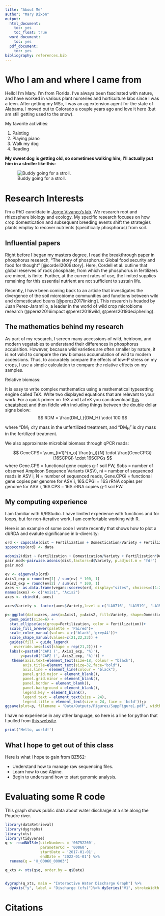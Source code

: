 ```yaml
---
title: "About Me"
author: "Mary Dixon"
output:
  html_document:
    toc: yes
    toc_float: true
  word_document:
    toc: yes
  pdf_document:
    toc: yes
bibliography: references.bib
---
```


# Who I am and where I came from

Hello! I'm Mary. I'm from Florida. I've always been fascinated with nature, and 
have worked in various plant nurseries and horticulture labs since I was a teen. 
After getting my MSc, I was an ag extension agent for the state of Alabama. I 
moved out to Colorado a couple years ago and love it here (but am still getting
used to the snow).

My favorite activities:

1. Painting
1. Playing piano
1. Walk my dog
1. Reading

**My sweet dog is getting old, so sometimes walking him, I'll actually put him in 
a stroller like this:**

![Buddy going for a stroll.](buddy.png)



# Research Interests

I'm a PhD candidate in [Jorge Vivanco's lab](https://agsci.colostate.edu/crb/). 
We research root and rhizosphere biology and ecology. My specific research 
focuses on how crop domestication and subsequent breeding events shift the 
strategies plants employ to recover nutrients (specifically phosphorus) from 
soil. 

## Influential papers

Right before I began my masters degree, I read the breakthrough paper in 
phosphorus research, "The story of phosphorus: Global food security and food for 
thought" [@cordell2009story]. Here, Cordell et al. outline that global reserves 
of rock phosphate, from which the phosphorus in fertilizers are mined, is finite.
Further, at the current rates of use, the limited supplies remaining for this
essential nutrient are not sufficient to sustain life. 

Recently, I have been coming back to an article that investigates the divergence 
of the soil microbiome communities and functions between wild and domesticated 
beans [@perez2017linking]. This research is headed by Juan Perez-Jaramillo, a 
leader in the world of wild crop microbiome research (@perez2016impact 
@perez2018wild, @perez2019deciphering).



## The mathematics behind my research

As part of my research, I screen many accessions of wild, heirloom, and modern 
vegetables to understand their differences in phosphorus acquisition. However, 
because wild varieties are often smaller by nature, it is not valid to compare
the raw biomass accumulation of wild to modern accessions. Thus, to accurately 
compare the effects of low-P stress on my crops, I use a simple calculation
to compare the relative effects on my samples.

Relative biomass:


It is easy to write complex mathematics using a mathematical typesetting
engine called TeX.  Write two displayed equations that are relevant
to your work.  For a quick primer on TeX and LaTeX you can
download [this cheatsheet](https://users.dickinson.edu/~richesod/latex/latexcheatsheet.pdf)
and then fiddle with including things between the double dollar signs below:
$$
RDM = \frac{DM_L}{DM_H} \cdot 100
$$

where “DM~L~ dry mass in the unfertilized treatment, and “DM~H~” is dry mass in the fertilized treatment.


We also approximate microbial biomass through qPCR reads:

$$
GeneCPS= \sum_{i=1}^{n_o} \frac{n_i}{N} \cdot \frac{GeneCPGi}{16SCPGi} \cdot 16SCPGs
$$
where Gene.CPS = functional gene copies g-1 soil FW,
Sobs = number of observed Amplicon Sequence Variants (ASV),
ni = number of sequenced reads in ASV i,
N = number of sequenced reads,
Gene.CPGi = functional gene copies per genome for ASV i, 
16S.CPGi = 16S rRNA copies per genome for ASV i, 
16S.CPS = 16S rRNA copies g-1 soil FW. 



## My computing experience

I am familiar with R/RStudio. I have limited experience with functions and for 
loops, but for non-iterative work, I am comfortable working with R. 

Here is an example of some code I wrote recently that shows how to plot a dbRDA 
and evalute significance in b-diversity:
```r
ord <- capscale(dist ~ Fertilization + Domestication/Variety + Fertilization*Domestication/Variety + Variety, data=d)
sppscores(ord) <- data

adonis2(dist ~ Fertilization + Domestication/Variety + Fertilization*Domestication/Variety + Variety, data=d, perm=999, by="terms") 
pair.mod<-pairwise.adonis(dist,factors=d$Variety, p.adjust.m = "fdr")
pair.mod 

ev <- eigenvals(ord)
Axis1_exp = round(ev[1] / sum(ev) * 100, 1)
Axis2_exp = round(ev[2] / sum(ev) * 100, 1)
axes <- as.data.frame(vegan::scores(ord, display="sites", choices=c(1:2)))
names(axes) <- c("Axis1", "Axis2")
axes <- cbind(d, axes) 

axes$Variety <- factor(axes$Variety,level = c('LA0716', 'LA1519', 'LA1580','LA1698','B Pink', 'Marglobe', 'Matchless', 'Rutgers', 'Bobcat', 'Quali T','Line 1','Line 2'))

p<-ggplot(data=axes, aes(x=Axis1, y=Axis2, fill=Variety, shape=Domestication)) +
  geom_point(size=6) +
  stat_ellipse(aes(group=Fertilization, color = Fertilization))+
  scale_fill_brewer(palette = 'Paired')+
  scale_color_manual(values = c('black','grey44'))+
  scale_shape_manual(values=c(21,22,23)) +
  guides(fill = guide_legend(
    override.aes=list(shape = rep(21,2)))) +
  labs(x=paste0('CAP1 (', Axis1_exp, '%)'), 
       y=paste0('CAP2 (', Axis2_exp, '%)')) +
   theme(axis.text=element_text(size=18, colour = "black"), 
        axis.title=element_text(size=32,face="bold"),
        axis.line = element_line(colour = "black"),
        panel.grid.major = element_blank(),
        panel.grid.minor = element_blank(),
        panel.border = element_blank(),
        panel.background = element_blank(),
        legend.key = element_blank(),
        legend.text = element_text(size = 24),
        legend.title = element_text(size = 24, face = 'bold'));p
ggsave(plot=p, filename = 'Data/Outputs/Figures/SuppFigure1.pdf', width = 14, height = 10)
```



I have no experience in any other language, so here is a line for python that I 
pulled from [this website](https://www.programiz.com/python-programming/examples/hello-world).

```r

print('Hello, world!')
```


## What I hope to get out of this class

Here is what I hope to gain from BZ562:

* Understand how to manage raw sequencing files.
* Learn how to use Alpine.   
* Begin to understand how to start genomic analysis.

# Evaluating some R code

This graph shows public data about water discharge at a site along the Poudre river.

```r
library(dataRetrieval)
library(dygraphs)
library(xts)
library(tidyverse)
q <- readNWISdv(siteNumbers = '06752260',
                parameterCd = '00060',
                startDate = '2017-01-01',
                endDate = '2022-01-01') %>%
  rename(q = 'X_00060_00003')

q_xts <- xts(q$q, order.by = q$Date)


dygraph(q_xts, main = "Interactive Water Discharge Graph") %>%
  dyAxis("y", label = "Discharge (cfs)")%>% dySeries("V1", strokeWidth = 2, strokePattern = "dashed")
```




# Citations

